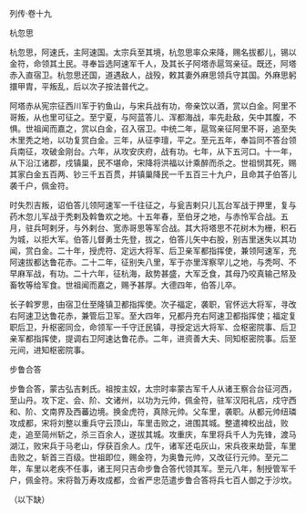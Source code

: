 

列传·卷十九

杭忽思

杭忽思，阿速氏，主阿速国。太宗兵至其境，杭忽思率众来降，赐名拔都儿，锡以金符，命领其土民。寻奉旨选阿速军千人，及其长子阿塔赤扈驾亲征。既还，阿塔赤入直宿卫。杭忽思还国，道遇敌人，战殁，敕其妻外麻思领兵守其国。外麻思躬擐甲胄，平叛乱，后以次子按法普代之。

阿塔赤从宪宗征西川军于钓鱼山，与宋兵战有功，帝亲饮以酒，赏以白金。阿里不哥叛，从也里可征之。至宁夏，与阿蓝答儿、浑都海战，率先赴敌，矢中其腹，不惧。世祖闻而嘉之，赏以白金，召入宿卫。中统二年，扈驾亲征阿里不哥，追至失木里秃之地，以功复赏白金。三年，从征李璮，平之。至元五年，奉旨同不答台领兵南征，攻破金刚台。六年，从攻安庆府，战有功。七年，从下五河口。十一年，从下沿江诸郡，戍镇巢，民不堪命，宋降将洪福以计乘醉而杀之。世祖悯其死，赐其家白金五百两、钞三千五百贯，并镇巢降民一千五百三十九户，且命其子伯答儿袭千户，佩金符。

时失烈吉叛，诏伯答儿领阿速军一千往征之，与瓮吉剌只儿瓦台军战于押里，复与药木忽儿军战于秃剌及斡鲁欢之地。十五年春，至伯牙之地，与赤怜军合战。五月，驻兵呵剌牙，与外剌台、宽赤哥思等军合战。其大将塔思不花树木为栅，积石为城，以拒大军。伯答儿督勇士先登，拔之，伯答儿矢中右股，别吉里迷失以其功闻，赏白金。二十年，授虎符、定远大将军、后卫亲军都指挥使，兼领阿速军，充阿速拔都达鲁花赤。二十二年，征别失八里，军于亦里浑察罕儿之地，与秃呵、不早麻军战，有功。二十六年，征杭海，敌势甚盛，大军乏食，其母乃咬真输己帑及畜牧等给军食。世祖闻而嘉之，赐予甚厚。大德四年，伯答儿卒。

长子斡罗思，由宿卫仕至隆镇卫都指挥使。次子福定，袭职，官怀远大将军，寻改右阿速卫达鲁花赤，兼管后卫军。至大四年，兄都丹充右阿速卫都指挥使；福定复职后卫，升枢密同佥，命领军一千守迁民镇，寻授定远大将军、佥枢密院事、后卫亲军都指挥使，提调右卫阿速达鲁花赤。二年，进资善大夫、同知枢密院事。后至元间，进知枢密院事。

步鲁合答

步鲁合答，蒙古弘吉剌氏。祖按主奴，太宗时率蒙古军千人从诸王察合台征河西，至山丹。攻下定、会、阶、文诸州，以功为元帅，佩金符，驻军汉阳礼店，戍守西和、阶、文南界及西蕃边境。换金虎符，真除元帅。父车里，袭职。从都元帅纽璘攻成都，宋将刘整以重兵守云顶山，车里击败之，进围其城。整遣裨校出战，败走，追至简州斩之，杀三百余人，遂拔其城。攻重庆，车里将兵千人为先锋，渡马湖江，败宋兵于马老山，俘获百余人。戊午，诸军还屯灰山，宋兵夜来劫营，车里击败之，斩首三百级。世祖即位，赐金符，为奥鲁元帅，又改征行元帅。至元二年，车里以老疾不任事，诸王阿只吉命步鲁合答代领其军。至元八年，制授管军千户，佩金符。宋将昝万寿攻成都，佥省严忠范遣步鲁合答将兵七百人御之于沙坎。

（以下缺）

